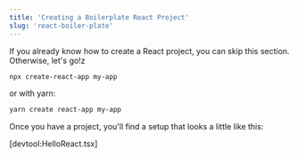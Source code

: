 ```yaml
---
title: 'Creating a Boilerplate React Project'
slug: 'react-boiler-plate'
---
```


If you already know how to create a React project, you can skip this section.
Otherwise, let's go!z

```bash
npx create-react-app my-app
```

or with yarn:

```bash
yarn create react-app my-app
```

Once you have a project, you'll find a setup that looks a little like this:

[devtool:HelloReact.tsx]
